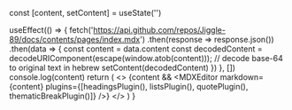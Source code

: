 



  const [content, setContent] = useState('')

  useEffect(() => {
    fetch('https://api.github.com/repos/Jiggle-89/docs/contents/pages/index.mdx')
      .then(response => response.json())
      .then(data => {
        const content = data.content
        const decodedContent = decodeURIComponent(escape(window.atob(content))); // decode base-64 to original text in hebrew
        setContent(decodedContent)
      })
  }, [])
  console.log(content)
  return (
    <>
      {content && <MDXEditor markdown={content} plugins={[headingsPlugin(), listsPlugin(), quotePlugin(), thematicBreakPlugin()]} />}
    </>
  )
}

<App />